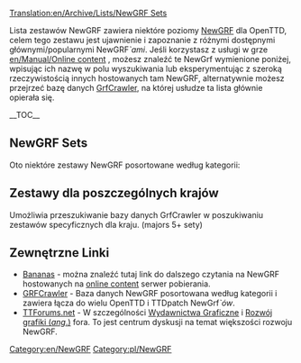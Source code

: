 [[Translation:en/Archive/Lists/NewGRF Sets]]
<!--{{delete|Article obsolete, redundant page, outdated, overlaps with https://wiki.openttd.org/NewGRF_List, maintaining both is a waste of effort |[[User:andythenorth|andythenorth]] ([[User talk:andythenorth|talk]]) 16:50, 3 September 2017 (UTC)}}-->
{{pl/Zniesienie|Artykuł może przeterminować się, jakby pokrywał się z innymi https://wiki.openttd.org/NewGRF_List , utrzymanie obu -pl- to strata wysiłku |<!-- User : ~~~~ --> andythenorth (talk) 16:50, 3 Wrzesień 2017  (UTC)}} 


Lista zestawów NewGRF zawiera niektóre poziomy [[pl/Manual/NewGRF|NewGRF]] dla OpenTTD, celem tego zestawu jest ujawnienie i zapoznanie z różnymi dostępnymi głównymi/popularnymi NewGRF''`ami''.
Jeśli korzystasz z usługi w grze [[en/Manual/Online content]] , możesz znaleźć te NewGrf wymienione poniżej, wpisując ich nazwę w polu wyszukiwania lub eksperymentując z szeroką rzeczywistością innych hostowanych tam NewGRF, alternatywnie możesz przejrzeć bazę danych [http://grfcrawler.tt-forums.net/ GrfCrawler], na której usłudze ta lista głównie opierała się.

{{en/Ambox|type=content
|image=en/UnderConstructionOrange.png
|text='''Praca w toku'''<br/>W tej chwili lista zawiera niektóre NewGrf jako symbole zastępcze, możesz je zastąpić bardziej wykształconymi nowymi poziomami NewGrf, kiedy priorytetem jest NewGRF''y'' dostępny na [http://bananas.openttd.org/package/newgrf Bananas].
}}{{en/-}}

__TOC__

==NewGRF Sets==
Oto niektóre zestawy NewGRF posortowane według kategorii:

{{en/Archive/Lists/Newgrf|Title        = Wehikuły
|Subtitle     = Everything which transports cargo for you
|Category     = 1
|Image        = en/Archive/Lists/Grfcrawler vehicles.png

|Name1        = [[en/Community/NewGRF/2cc TrainSet|2cc - Trains of the World]]
|Id1          = 27711001
|Description1 = The 2cc Set includes trains from all around the world, drawn in dual company colors.
|Image1       = en/Archive/Lists/2cc TrainSet logo 125px.png
|Homepage1    = http://users.tt-forums.net/2cc/index.html
|Bananas1     = http://binaries.openttd.org/bananas/newgrf/2cc_Trainset-1.0.1.tar.gz
|links1       = 

|Name2        = [[en/Community/NewGRF/Generic Road Vehicle and Tram Set|GRVTS eGRVTS - Generic Road Vehicle and Tram Set]] 
|Id2          = 52571201,52571201 
|Description2 = Includes road vehicles and trams for 1920 to 2050, support newGRF cargoes.<br>Extended version Includes additional vehicles for 1800 to 2075, with total of 218 Vehicles. 
|Image2       = en/Archive/Lists/EGRVTS 125px.png
|Homepage2    = http://www.tt-forums.net/viewtopic.php?f=26&t=33415
|Bananas2     = http://binaries.openttd.org/bananas/newgrf/eGRVTS-1.0.tar.gz
|links2       =
|revision2    = r13850

|Name3        = [[en/Community/NewGRF/Aviators Aircraft Set|(AV8) Aviators Aircraft]]
|Id3          = 44440A01,44440A03 
|Description3 = Include a large range of planes from early propeller aircraft in 1920 to 2050.<br> Utilising different graphics for taxiing, and takeoff and landing,includes landing and take off sounds. 
|Image3       = en/Archive/Lists/Av8 125px.png
|Homepage3    = http://www.pikkarail.com/ttdp/av8/index.htm
|Bananas3     = http://binaries.openttd.org/bananas/newgrf/Av8_extra_aircraft-1.501.tar.gz
|links3       =

|Name4        = Very large ships or Fish
|Id4          = 425F0101,414E0101
|Description4 = [http://www.tt-forums.net/viewtopic.php?f=36&t=33030 Very large ships] - Modified parameters of the ships - they are much larger and appropriately more expensive.<br/>[http://tt-foundry.com/sets/FISH Fish] - River boats, lake ships and coasters in a range of attractive sizes from 15t to 1080t. Features lickable pixels in two company colours.
|Image4       = en/Archive/Lists/Fish 125ps.png
|Homepage4    = http://tt-foundry.com/sets/FISH
|Bananas4     = http://binaries.openttd.org/bananas/newgrf/Very_large_ships-0.1.tar.gz
|links4       = 
}}

{{en/Archive/Lists/Newgrf|Title        = Stations
|Subtitle     = Train stations and airports
|Category     = 2
|Image        = en/Archive/Lists/Grfcrawler station.png

|Name1        = Industrial Stations
|Id1          = 4A430002 
|Description1 = Industrial stations with facilities to cover all cargos in the game. Features gradual loading cargo showing in platforms, animated sprites and non-track tiles.
|Image1       = en/Archive/Lists/Industrial Stations Renewal 125px.png
|Homepage1    = http://www.as-st.com/ttd/indstatstech/index.html
|Bananas1     = http://binaries.openttd.org/bananas/newgrf/Industrial_Stations_Renewal-0.8.0.tar.gz
|links1       = [www.tt-forums.net/viewtopic.php?f=26&t=27112&st=0&sk=t&sd=a Discussion]

|Name2        = City Stations
|Id2          = 52455400 
|Description2 = City stations for TTDPatch/OpenTTD (Nightlies). Part of the former Project Generic Stations.
|Image2       = en/Archive/Lists/City Stations 125px.png
|Homepage2    = http://www.tt-forums.net/viewtopic.php?t=21344
|links2       =

|Name3        = Suburban Stations
|Id3          = 52455300 
|Description3 = Suburban stations for TTDPatch/OpenTTD (Nightlies). Part of the former Project Generic Stations.
|Image3       = en/Archive/Lists/Suburban Stations 125px.png
|Homepage3    = http://www.tt-forums.net/viewtopic.php?t=21344
|Bananas3     = http://binaries.openttd.org/bananas/newgrf/Suburban_Stations-1.tar.gz
|links3       = 

|Name4        = Rural Stations
|Id4          = 5245200
|Description4 = Full compliment of station elements. Full-tile platforms, basic platforms, platforms, benches, shelters in a number of combinations, an overpass, and a passenger building.
|Image4       = en/Archive/Lists/Rural Stations 125px.png
|Homepage4    = http://www.tt-forums.net/viewtopic.php?t=21344
|Bananas4     = http://binaries.openttd.org/bananas/newgrf/Rural_Stations-1.tar.gz
|links4       = 
}}

{{en/Archive/Lists/Newgrf|Title        = Town Buildings
|Subtitle     = NewGRF providing houses
|Category     = 3
|Image        = en/Archive/Lists/Grfcrawler townbuildings.png

|Name1        = Total Town Replacement Set version 3
|Id1          = 56430001 
|Description1 = A set to replace all original TTD town buildings or to be used as an addition to the original TTD town buildings.
Its contains some "special" buildings, ECS features, two road sets and more
|Image1       = en/Archive/Lists/Total Town Replacement Set version 3 125px.png
|Homepage1    = http://www.tt-forums.net/viewtopic.php?t=8878
|Bananas1     = http://binaries.openttd.org/bananas/newgrf/Total_Town_Replacement_Set-3.02a.tar.gz
|links1       =
}}

{{en/Archive/Lists/Newgrf|Title        = Industries / Cargoes
|Subtitle     = Industry sets and cargo modifications
|Category     = 4
|Image        = en/Archive/Lists/Grfcrawler industriescargo.png

|Name1        = [[en/Community/NewGRF/ECS Vectors]]
|Id1          = 4D656F9C,4D656F95,4D656F96,4D656F94,4D656F9A,4D656F97,4D656F91,4D656F9D 
|Description1 = Includes variety of new industries set you can choose from Machinery, Chemicals, Wood, Agricultural and Construction.
|Image1       = en/Archive/Lists/ECS Basics vector 125px.png
|Homepage1    = http://george.zernebok.net/newgrf/downloads.html
|Bananas1     = yes
|links1       =

|Name2        = FIRS Industry Set
|Id2          = 
|Description2 = lots of raw materials to move and nice range of 'final' cargos including the ability to deliver both goods and food to towns in all climates.<br /> Features game progression as different eras will bring different industries with them, which will require you to evolve your transport routes over time and make for more interesting and challenging gameplay.
|Image2       = en/Archive/Lists/FIRS 125px.png
|Homepage2    = http://tt-foundry.com/sets/FIRS/schema/industries
|Bananas2     = http://binaries.openttd.org/bananas/newgrf/FIRS_Industry_Replacement_Set-0.5.0.tar.gz
|links2       = 
}}

{{en/Archive/Lists/Newgrf|Title        = Infrastructure
|Subtitle     = Infrastructure like road and rails
|Category     = 5
|Image        = en/Archive/Lists/Grfcrawler infrastructure.png

|Name1        = Total Bridge Renewal Set 
|Id1          = 74677462 
|Description1 = Add's many new bridges, with some updated originals.<br />Note: may not have compatibility with existing roadset or railset.
|Image1       = en/Archive/Lists/Total Bridge Renewal Set 125px.png
|Homepage1    = http://www.tt-forums.net/viewtopic.php?p=600577#p600577
|Bananas1     = http://binaries.openttd.org/bananas/newgrf/Total_Bridge_Renewal_Set-1.12.tar.gz
|links1       =

|Name2        = Swedish Rails
|Id2          = 53455230
|Description2 = A fully snow aware rail set for normal and electrified rails
|Image2       = en/Archive/Lists/Swedish Rails 125px.png
|Homepage2    = http://dev.openttdcoop.org/projects/swedishrails/
|Bananas2     = http://binaries.openttd.org/bananas/newgrf/Swedish_Rails-0.6.0.tar.gz
|links2       = http://www.tt-forums.net/viewtopic.php?f=67&t=48876

|Name3        = Bigger Train Depots 
|Id3          = 19060801
|Description3 = If you thinking how the hell that 12 wagons long train fit in that tiny depot this addon is just for you.
|Image3       = en/Archive/Lists/Bigger Train Depots 125px.png
|Homepage3    = http://www.tt-forums.net/viewtopic.php?f=36&t=40577&start=0
|Bananas3     = http://binaries.openttd.org/bananas/newgrf/Bigger_Depots-0.3.tar.gz
|links3       =
}}

{{en/Archive/Lists/Newgrf|Title        = Landscape
|Subtitle     = Landscape altering NewGRF
|Category     = 7
|Image        = en/Archive/Lists/Grfcrawler landscape.png

|Name1        = Smooth Snow Transition
|Id1          = 54560103
|Description1 = Make in the arctic and temperate climate a smooth transition from grass to snow instead of three steps.
|Image1       = en/Archive/Lists/Smooth Snow Transition 125px.png
|Homepage1    = http://addi.tt-ms.de/
|Bananas1     = http://binaries.openttd.org/bananas/newgrf/Smooth_Snow_Transition-1.2.tar.gz
|links1       =

|Name2        = Full TTO Conversion
|Id2          = 4A5A0105
|Description2 = This will change TTD to TTO graphically. Also some extra files and an easter egg included.
|Image2       = en/Archive/Lists/Full TTO Conversion 125px.png
|Homepage2    = http://www.tt-forums.net/viewtopic.php?f=26&t=39317
|Bananas2     = http://binaries.openttd.org/bananas/newgrf/TTO_Full_Conversion-1.4.1.tar.gz
|links2       =
}}

{{en/Archive/Lists/Newgrf|Title        = Inne
|Subtitle     = Everything which doesn't fit another category
|Category     = 8
|Image        = en/Archive/Lists/Grfcrawler other.png

|Name1        = [[en/Community/NewGRF/Toyland to Mars Conversion]]
|Id1          = 4D656F54
|Description1 = Default Mars graphics is from Mars landscape for TTO
|Image1       = en/Archive/Lists/Toyland to Mars Conversion 125px.png
|Homepage1    = http://george.zernebok.net/
|links1       =

|Name2        = Manga Faces
|Id2          = 747C0000
|Description2 = GRF to replace the game's faces with manga-styled ones.
|Image2       = en/Archive/Lists/Manga Faces 125px.png
|Homepage2    = http://www.as-st.com/ttd/japan/index.html
|links2       =
}}

== Zestawy dla poszczególnych krajów ==
Umożliwia przeszukiwanie bazy danych GrfCrawler w poszukiwaniu zestawów specyficznych dla kraju. (majors 5+ sety) 
{{en/Navbox|navbar = off
|state  = off      

|name   = Country Specific sets 
|title  = Zestawy dla poszczególnych krajów

|group1 = Większe ''-Major''
|list1  = {{en/Nowrap begin}} (13) [http://grfcrawler.tt-forums.net/index.php?do=search&q=UK UK]<!--
                 -->{{en/·w}} (7) [http://grfcrawler.tt-forums.net/index.php?do=search&q=americ USA]<!--   US 
                 -->{{en/·w}} (6) [http://grfcrawler.tt-forums.net/index.php?do=search&q=Japan Japanese]<!--
                 -->{{en/·w}} (5) [http://grfcrawler.tt-forums.net/index.php?do=search&q=Dutch Dutch]{{en/Nowrap end}}

|group2 = Mniejsze ''-Minor''
|list2  = {{en/Nowrap begin}} (4) [http://grfcrawler.tt-forums.net/index.php?do=search&q=Serb Serbian]<!--
                 -->{{en/·w}} (3) [http://grfcrawler.tt-forums.net/index.php?do=search&q=Lithuan Lithuanian]<!--
                 -->{{en/·w}} [http://grfcrawler.tt-forums.net/index.php?do=search&q=Swed Swedish]<!--
                 -->{{en/·w}} (2) [http://grfcrawler.tt-forums.net/index.php?do=search&q=Austral Australian]<!--
                 -->{{en/·w}} [http://grfcrawler.tt-forums.net/index.php?do=search&q=Finn Finnish]<!--
                 -->{{en/·w}} [http://grfcrawler.tt-forums.net/index.php?do=search&q=Norweg Norwegian]<!--
                 -->{{en/·w}} [http://grfcrawler.tt-forums.net/index.php?do=search&q=Russi Russian]<!--  USSR
                 -->{{en/·w}} [http://grfcrawler.tt-forums.net/index.php?do=search&q=Spanish Spanish]
<!-- PL
                 -->{{en/·w}} [https://grfcrawler.tt-forums.net/index.php?do=search&q=Polish Polish]{{en/Nowrap end}}
}}
</onlyinclude>


==Zewnętrzne Linki==

*[https://bananas.openttd.org/package/newgrf Bananas] - można znaleźć tutaj link do dalszego czytania na NewGRF hostowanych na [[pl/Manual/Dodatki Online|online content]] serwer pobierania.
*[http://grfcrawler.tt-forums.net/ GRFCrawler] - Baza danych NewGRF posortowana według kategorii i zawiera łącza do wielu OpenTTD i TTDpatch NewGrf''`ów''.
*[http://www.tt-forums.net/index.php TTForums.net] - W szczególności [http://www.tt-forums.net/viewforum.php?f=67 Wydawnictwa Graficzne] i [http://www.tt-forums.net/viewforum.php?f=26 Rozwój grafiki (''ang''.)] fora. To jest centrum dyskusji na temat większości rozwoju NewGRF.


<!--{{Navbox NewGRF}}-->


[[Category:en/NewGRF]] [[Category:pl/NewGRF]]